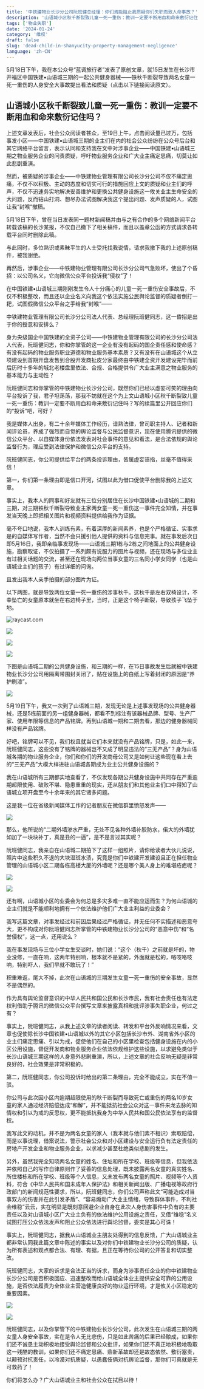 ```yaml
---
title: '中铁建物业长沙分公司阮班健总经理：你们焉能阻止我质疑你们失职而致人命事故？'
description: '山语城小区秋千断裂致儿童一死一重伤：教训一定要不断用血和命来敷衍记住吗？'
tags: ['物业失职']
date: '2024-01-24'
category: '维权'
draft: false
slug: 'dead-child-in-shanyucity-property-management-negligence'
language: 'zh-CN'
---
```


5月18日下午，我在本公众号“蓝调旅行者”发表了原创文章，就15日发生在长沙市开福区中国铁建▪山语城三期的一起公共健身器械——铁秋千断裂导致两名女童一死一重伤的人身安全大事故提出看法和质疑（点击以下链接阅读原文）。





## 山语城小区秋千断裂致儿童一死一重伤：教训一定要不断用血和命来敷衍记住吗？










上述文章发表后，社会公众阅读者甚众，至19日上午，点击阅读量已过万，包括事发小区——中国铁建▪山语城三期的业主们在内的社会公众纷纷在公众号后台和其它网络平台留言，表示认同和支持我在文中对涉事企业——中国铁建▪山语城三期之物业服务企业的问责质疑，呼吁物业服务企业和广大业主痛定思痛，切莫让如此悲剧重演。



然而，被质疑的涉事企业——中铁建物业管理有限公司长沙分公司不仅不痛定思痛，不仅不以积极、主动的态度和切实可行的措施回应上文的质疑和业主们的呼声，不仅不迅速务实地解决妥善维护和更换公共健身设施这一攸关业主生命安全的大问题，反而钻山打洞、想尽办法试图解决我这个提出问题、发声质疑的人，试图让我“封喉“撤稿。



5月18日下午，曾在当日发表同一题材新闻稿并由与之有合作的多个网络新闻平台转载该稿的长沙某报，不仅自己撤下了相关稿件，而且以盖章公函的方式请求各转载平台同时删除此稿。



与此同时，多位熟识或素昧平生的人士受托找我说情，请求我撤下我的上述原创稿件，被我谢绝。



再然后，涉事企业——中铁建物业管理有限公司长沙分公司气急败坏，使出了个昏招：以公司名义，它向微信公众平台投诉我“侵权”了！








在中国铁建▪山语城三期刚刚发生令人十分痛心的儿童一死一重伤安全事故后，不仅不积极整改，而且还以企业名义向我这个依法实施公民舆论监督的质疑者倒打一耙，试图假微信公众平台之手给我“封喉”——





中铁建物业管理有限公司长沙分公司法人代表、总经理阮班健同志，这一昏招是出于你的授意和安排么？





身为央级国企中国铁建的全资子公司——中铁建物业管理有限公司的长沙分公司法人代表，阮班健同志，你和你掌管的这一企业有没有起码的国企责任感和使命感？有没有起码的物业服务职业道德和物业服务基本素质？又有没有在山语城这个从立项建设到首期开盘发售到合股开发商扯皮分家最终由中铁建全资开发建设完毕而前后历时十多年的城北老楼盘里依法、合规、合格提供令广大业主满意之物业服务的基本能力与主动性？



阮班健同志和你掌管的中铁建物业长沙分公司，既然你们已经以虚妄可笑的理由向平台投诉了我，君子坦荡荡，那我不妨就在这个为上文山语城小区秋千断裂致儿童一死一重伤：教训一定要不断用血和命来敷衍记住吗？写的续篇里公开回应你们的“投诉”吧，可好？



我是媒体人出身，有二十余年媒体工作经历，谙熟法律，曾司职主持人、记者和新闻评论员，养成了强烈而自觉的舆论监督与公民监督意识，现在使用腾讯提供的微信公众平台、以自媒体身份依法发表对社会事件的意见和看法，是合法依规的舆论监督行为，理应受到法律保护和微信公众平台的支持。




阮班健同志，你公司提供给平台的两条投诉理由，皆属虚妄诬指，丝毫不值得采信！



第一，你们第一条理由即是信口开河，试图以此为借口促使平台删除我的上述文章。



事实上，我本人的同事和好友就有三位分别居住在长沙中国铁建▪山语城的二期和三期，对三期铁秋千断裂导致业主家两女童一死一重伤这一事件完全知情，并在事发当天晚上即把相关图片和视频资料提供给我作为证据。



毫不夸口地说，我本人训练有素，有着深厚的新闻素养，也是个严格循证、实事求是的自媒体写作者，当然不会只援引他人提供的资料与信息完事。就在事发后次日即5月16日，我即亲临事发现场——山语城三期1栋与2栋之间地面上的公共健身设施，勘察取证，不仅拍摄了一系列颇有说服力的图片与视频，还在现场与多位业主有过相关话题的交流，甚至还在现场向两位当事女童的三名同小学女同学（也是山语城业主们的孩子）有过详细的问询。



且发出我本人亲手拍摄的部分图片为证。



以下两图，就是导致两位女童一死一重伤的涉事秋千。这秋千是左右双椅设计，不幸坠亡的女童原本就坐在右边椅子里，当时，正是这个椅子断裂，导致孩子飞坠于地。


<Image
  src='/images/blog/dead-child-in-shanyucity/public-1.jpg'
  width={1920}
  height={1024}
  alt='raycast.com'
/>







![](/images/blog/dead-child-in-shanyucity/public-2.jpg)



![](/images/blog/dead-child-in-shanyucity/public-3.jpg)

![](/images/blog/dead-child-in-shanyucity/public-4.jpg)

    


下图是山语城二期的公共健身设施，和三期的一样，在15日事故发生后就被中铁建物业长沙分公司用隔离带围封关闭了，贴在设施上的白纸上写着封闭的原因是“养护刷漆”。





![](/images/blog/dead-child-in-shanyucity/public-5.jpg)





5月19日下午，我又一次到了山语城三期，发现无论是上述事发现场的公共健身器械，还是5栋前面的另一组健身器械，都看不到标注有该器械品牌、型号、生产厂家、使用年限等信息的产品铭牌。再到山语城一期和二期去看，那边的健身器械同样没有产品铭牌。

        

好吧，铭牌可以不见，我们权且就当它们本来就没有产品铭牌，只是，如此一来， 阮班健同志，这些没有了铭牌的器械岂不又成了明显违法的“三无产品”？身为山语城各期的物业服务企业，你们和你们的开发商母公司又是如何让这些现在看上去的“三无产品”大模大样进驻山语城各期成为业主公共健身设施的？



我在山语城所有三期都实地查看了，不仅发现各期公共健身设施中共同存在严重逾期超限使用、破败不堪、隐患重重的现实，还从朋友们和其他业主们口中得知了山语城立项开盘至今十余年来的其它诸多问题。



这是我一位在省级新闻媒体工作的记者朋友在微信群里愤怒发声——





![](/images/blog/dead-child-in-shanyucity/public-6.jpg)





那么，他所说的“二期外墙渗水严重，无处不见各种外墙补胶防水，偌大的外墙犹如加了一块块补丁，真是丑的一逼”，是不是言过其实呢？



阮班健同志，我亲自在山语城二期拍下了这样一组照片，请你给读者大伙儿说说，照片中这些积久不退的大块湿斑水渍，究竟是你们中铁建开发建设且正在担任物业管理的山语城小区二期各栋高楼大厦的外墙呢？还是哪个美人身上的难堪疮疤呢？





![](/images/blog/dead-child-in-shanyucity/public-7.jpg)

![](/images/blog/dead-child-in-shanyucity/public-8.jpg)






还有啊，山语城小区的业委会为何总是多灾多难一直不能应运而生？为何山语城的业主们就是不能顺利地拥有一个依法维护他们广大业主利益的业委会？



我写这篇文章，对事发经过和前因后果经过严格循证，并无任何不实描述和恶意夸大，更不构成对你阮班健同志所掌管的中铁建物业长沙分公司的“恶意中伤”和“名誉侵权”，这一点，还用说么？



我在事发现场与三位小学女生交谈时，她们说：“这个（秋千）之前就是坏的，物业没修，一直在响，这两年特别响，根本就不是紧的，外面就是松的，咯吱咯吱响，特别吓人，我们早就不敢玩了！”





积重难返，尾大不掉，此次在山语城的三期发生女童一死一重伤的安全事故，显然不是偶然的。



作为具有舆论监督意识的中华人民共和国公民和长沙市民，我有社会责任也有法定权利借助于腾讯的微信公众平台撰写文章来披露真相和批评涉事失职企业，何过之有？



事实上，阮班健同志，从我上述文章的读者阅读、转发和平台外反响情况来看，文章也促使除长沙中国铁建▪山语城以外的其它小区包括长沙市外、湖南省外小区的业主们痛定思痛、引以为戒，促使他们在自己的小区里检查包括健身设施在内的小区公用设施，督促开发商和物业服务企业依法依规维护这些设施，以求避免类似于长沙山语城三期这样的人身意外悲剧重演，所以，上述文章的社会反响无疑是非常良好的，社会效果是非常积极的。


第二，阮班健同志，你公司投诉时给出的第二条理由，完全不能成立，实在不值一驳。



你公司与此次因小区内逾期超限使用的秋千断裂而导致死亡或重伤的两名10岁女童的家人通过经济赔偿达成“和解”，并不能抵抗社会公众对这一事件来龙去脉的知情权和引以为戒的反思权，更不能抵抗我身为中华人民共和国公民依法享有的监督权。



我写此文的动机，并不是为两名女童的家人（我本就与他们素不相识）索取赔偿，而是以事说理，借案说法，警示社会公众和对小区建设与安全运行负有法定责任的房地产开发企业和物业服务企业，以求减少甚至杜绝类似悲剧的发生。



另外，虽然我完全知晓两名女童的姓名、住址和所在学校、班级等信息，但我依法并依照自己的写作自律原则作了妥善的信息处理，既未披露两名女童的真实姓名、所住楼栋和所在学校、班级等个人信息，又未发布两名女童的照片、视频等个人资料，符合《中华人民共和国未成年人保护法》和相关新闻出版、广播电视等政府行政部门的新闻规范性要求，所以，阮班健同志，你们公司声称此文“可能造成对当事双方的伤害并在此引发矛盾”、“容易煽动广大业主情绪，导致群体事件，不利社会维稳”云云，实在明显是既刻意回避企业自身在此次人身伤害事件中负有的主要责任以及对山语城小区广大业主负有的依法维护公用设施之责任，又借“维稳”名义试图打压公众依法发声和阻止公众依法进行舆论监督，委实是其心可诛！


事实上，阮班健同志，据我从山语城业主朋友处得到的信息反馈，广大山语城业主都非常认同我此篇文章中陈述的事实以及对你们中铁建物业长沙分公司的质疑，认为所有表述和观点都合法、有理、有据，且正在等待你公司的公开答复和切实整改。



阮班健同志，大家的诉求是合法正当的诉求，而身为涉事责任企业的你中铁建物业长沙分公司是否积极回应、迅速整改而给山语城全体业主提供安全可靠的公用设施，是否依法履责为全体业主营造健康良好的物业运行环境，才是攸关小区稳定的重要因素。




![](/images/blog/dead-child-in-shanyucity/public-9-1.jpg)

![](/images/blog/dead-child-in-shanyucity//public-9-2.jpg)



        

阮班健同志，以及你掌管下的中铁建物业长沙分公司，此次发生在山语城三期的两女童人身安全事故，实在是令人无比悲伤，只是如此苦痛的后果已经酿成，如果你们还不诚恳主动积极地接受舆论监督和公众批评，如果你们还不真正地积极地吸取这一残酷的教训，如果你们还不痛定思痛、鼎新革故却还是故态依然、敷衍塞责，以颟顸对抗责任，以冷漠对抗质疑，以愚蠢伎俩对抗舆论监督，那你们可真就是无可救药了！



你们将怎么办？广大山语城业主和社会公众在拭目以待！

